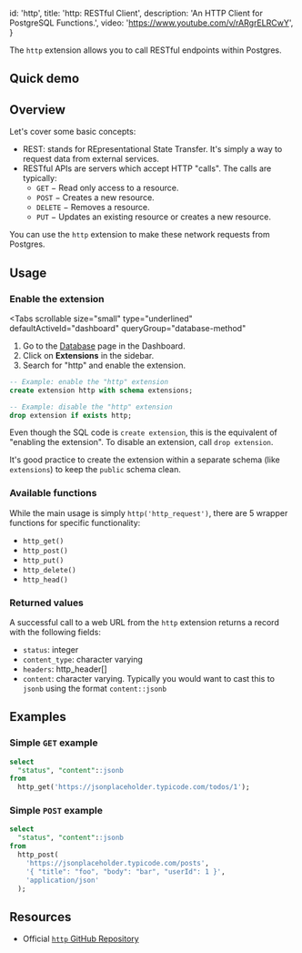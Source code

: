 
  id: 'http',
  title: 'http: RESTful Client',
  description: 'An HTTP Client for PostgreSQL Functions.',
  video: 'https://www.youtube.com/v/rARgrELRCwY',
}

The `http` extension allows you to call RESTful endpoints within Postgres.

## Quick demo

<div className="video-container">
  <IFrameWithConsent
    src="https://www.youtube-nocookie.com/embed/rARgrELRCwY"
    frameBorder="1"
    allow="accelerometer; autoplay; clipboard-write; encrypted-media; gyroscope; picture-in-picture"
    allowFullScreen
  ></IFrameWithConsent>
</div>

## Overview

Let's cover some basic concepts:

- REST: stands for REpresentational State Transfer. It's simply a way to request data from external services.
- RESTful APIs are servers which accept HTTP "calls". The calls are typically:
  - `GET` − Read only access to a resource.
  - `POST` − Creates a new resource.
  - `DELETE` − Removes a resource.
  - `PUT` − Updates an existing resource or creates a new resource.

You can use the `http` extension to make these network requests from Postgres.

## Usage

### Enable the extension

<Tabs
  scrollable
  size="small"
  type="underlined"
  defaultActiveId="dashboard"
  queryGroup="database-method"
>
<TabPanel id="dashboard" label="Dashboard">

1. Go to the [Database](https://supabase.com/dashboard/project/_/database/tables) page in the Dashboard.
2. Click on **Extensions** in the sidebar.
3. Search for "http" and enable the extension.

</TabPanel>
<TabPanel id="sql" label="SQL">

```sql
-- Example: enable the "http" extension
create extension http with schema extensions;

-- Example: disable the "http" extension
drop extension if exists http;
```

Even though the SQL code is `create extension`, this is the equivalent of "enabling the extension".
To disable an extension, call `drop extension`.

It's good practice to create the extension within a separate schema (like `extensions`) to keep the `public` schema clean.

</TabPanel>
</Tabs>

### Available functions

While the main usage is simply `http('http_request')`, there are 5 wrapper functions for specific functionality:

- `http_get()`
- `http_post()`
- `http_put()`
- `http_delete()`
- `http_head()`

### Returned values

A successful call to a web URL from the `http` extension returns a record with the following fields:

- `status`: integer
- `content_type`: character varying
- `headers`: http_header[]
- `content`: character varying. Typically you would want to cast this to `jsonb` using the format `content::jsonb`

## Examples

### Simple `GET` example

```sql
select
  "status", "content"::jsonb
from
  http_get('https://jsonplaceholder.typicode.com/todos/1');
```

### Simple `POST` example

```sql
select
  "status", "content"::jsonb
from
  http_post(
    'https://jsonplaceholder.typicode.com/posts',
    '{ "title": "foo", "body": "bar", "userId": 1 }',
    'application/json'
  );
```

## Resources

- Official [`http` GitHub Repository](https://github.com/pramsey/pgsql-http)


